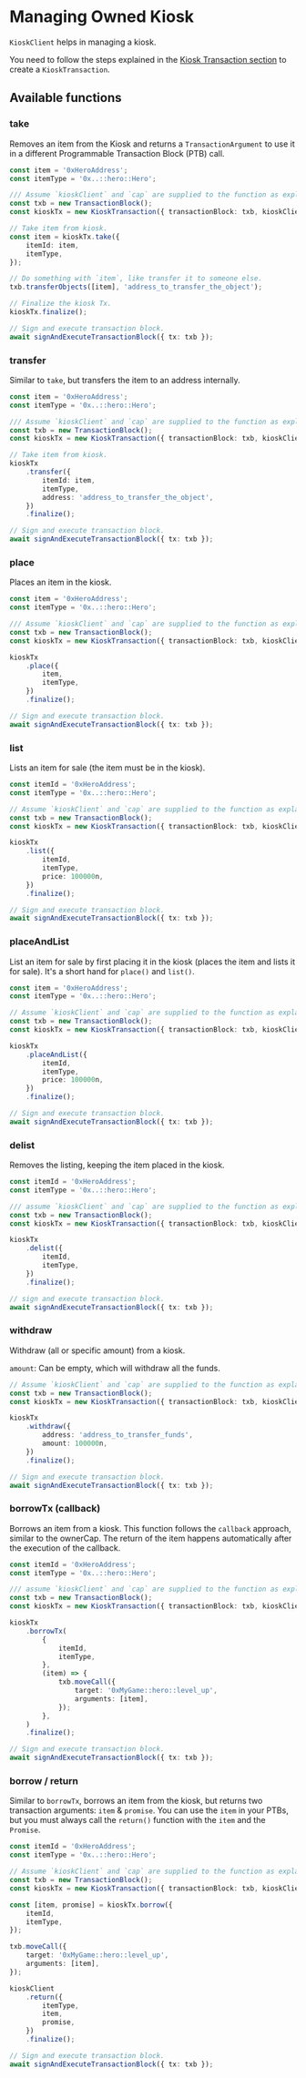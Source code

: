 # Managing Owned Kiosk

`KioskClient` helps in managing a kiosk.

You need to follow the steps explained in the [Kiosk Transaction section](#kiosk-transaction) to
create a `KioskTransaction`.

## Available functions

### take

Removes an item from the Kiosk and returns a `TransactionArgument` to use it in a different
Programmable Transaction Block (PTB) call.

```typescript
const item = '0xHeroAddress';
const itemType = '0x..::hero::Hero';

/// Assume `kioskClient` and `cap` are supplied to the function as explained in the previous section.
const txb = new TransactionBlock();
const kioskTx = new KioskTransaction({ transactionBlock: txb, kioskClient, cap });

// Take item from kiosk.
const item = kioskTx.take({
    itemId: item,
    itemType,
});

// Do something with `item`, like transfer it to someone else.
txb.transferObjects([item], 'address_to_transfer_the_object');

// Finalize the kiosk Tx.
kioskTx.finalize();

// Sign and execute transaction block.
await signAndExecuteTransactionBlock({ tx: txb });
```

### transfer

Similar to `take`, but transfers the item to an address internally.

```typescript
const item = '0xHeroAddress';
const itemType = '0x..::hero::Hero';

/// Assume `kioskClient` and `cap` are supplied to the function as explained in the previous section.
const txb = new TransactionBlock();
const kioskTx = new KioskTransaction({ transactionBlock: txb, kioskClient, cap });

// Take item from kiosk.
kioskTx
    .transfer({
        itemId: item,
        itemType,
        address: 'address_to_transfer_the_object',
    })
    .finalize();

// Sign and execute transaction block.
await signAndExecuteTransactionBlock({ tx: txb });
```

### place

Places an item in the kiosk.

```typescript
const item = '0xHeroAddress';
const itemType = '0x..::hero::Hero';

/// Assume `kioskClient` and `cap` are supplied to the function as explained in the previous section.
const txb = new TransactionBlock();
const kioskTx = new KioskTransaction({ transactionBlock: txb, kioskClient, cap });

kioskTx
    .place({
        item,
        itemType,
    })
    .finalize();

// Sign and execute transaction block.
await signAndExecuteTransactionBlock({ tx: txb });
```

### list

Lists an item for sale (the item must be in the kiosk).

```typescript
const itemId = '0xHeroAddress';
const itemType = '0x..::hero::Hero';

// Assume `kioskClient` and `cap` are supplied to the function as explained in the previous section.
const txb = new TransactionBlock();
const kioskTx = new KioskTransaction({ transactionBlock: txb, kioskClient, cap });

kioskTx
    .list({
        itemId,
        itemType,
        price: 100000n,
    })
    .finalize();

// Sign and execute transaction block.
await signAndExecuteTransactionBlock({ tx: txb });
```

### placeAndList

List an item for sale by first placing it in the kiosk (places the item and lists it for sale). It's
a short hand for `place()` and `list()`.

```typescript
const item = '0xHeroAddress';
const itemType = '0x..::hero::Hero';

// Assume `kioskClient` and `cap` are supplied to the function as explained in the previous section.
const txb = new TransactionBlock();
const kioskTx = new KioskTransaction({ transactionBlock: txb, kioskClient, cap });

kioskTx
    .placeAndList({
        itemId,
        itemType,
        price: 100000n,
    })
    .finalize();

// Sign and execute transaction block.
await signAndExecuteTransactionBlock({ tx: txb });
```

### delist

Removes the listing, keeping the item placed in the kiosk.

```typescript
const itemId = '0xHeroAddress';
const itemType = '0x..::hero::Hero';

/// assume `kioskClient` and `cap` are supplied to the function as explained in the previous section.
const txb = new TransactionBlock();
const kioskTx = new KioskTransaction({ transactionBlock: txb, kioskClient, cap });

kioskTx
    .delist({
        itemId,
        itemType,
    })
    .finalize();

// sign and execute transaction block.
await signAndExecuteTransactionBlock({ tx: txb });
```

### withdraw

Withdraw (all or specific amount) from a kiosk.

`amount`: Can be empty, which will withdraw all the funds.

```typescript
// Assume `kioskClient` and `cap` are supplied to the function as explained in the previous section.
const txb = new TransactionBlock();
const kioskTx = new KioskTransaction({ transactionBlock: txb, kioskClient, cap });

kioskTx
    .withdraw({
        address: 'address_to_transfer_funds',
        amount: 100000n,
    })
    .finalize();

// Sign and execute transaction block.
await signAndExecuteTransactionBlock({ tx: txb });
```

### borrowTx (callback)

Borrows an item from a kiosk. This function follows the `callback` approach, similar to the
ownerCap. The return of the item happens automatically after the execution of the callback.

```typescript
const itemId = '0xHeroAddress';
const itemType = '0x..::hero::Hero';

/// assume `kioskClient` and `cap` are supplied to the function as explained in the previous section.
const txb = new TransactionBlock();
const kioskTx = new KioskTransaction({ transactionBlock: txb, kioskClient, cap });

kioskTx
    .borrowTx(
        {
            itemId,
            itemType,
        },
        (item) => {
            txb.moveCall({
                target: '0xMyGame::hero::level_up',
                arguments: [item],
            });
        },
    )
    .finalize();

// Sign and execute transaction block.
await signAndExecuteTransactionBlock({ tx: txb });
```

### borrow / return

Similar to `borrowTx`, borrows an item from the kiosk, but returns two transaction arguments: `item`
& `promise`. You can use the `item` in your PTBs, but you must always call the `return()` function
with the `item` and the `Promise`.

```typescript
const itemId = '0xHeroAddress';
const itemType = '0x..::hero::Hero';

// Assume `kioskClient` and `cap` are supplied to the function as explained in the previous section.
const txb = new TransactionBlock();
const kioskTx = new KioskTransaction({ transactionBlock: txb, kioskClient, cap });

const [item, promise] = kioskTx.borrow({
    itemId,
    itemType,
});

txb.moveCall({
    target: '0xMyGame::hero::level_up',
    arguments: [item],
});

kioskClient
    .return({
        itemType,
        item,
        promise,
    })
    .finalize();

// Sign and execute transaction block.
await signAndExecuteTransactionBlock({ tx: txb });
```

